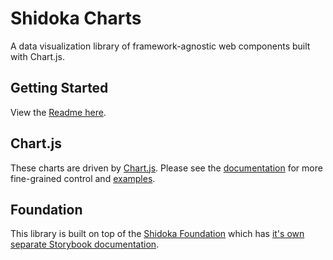 
<Meta title="Welcome" />

# Shidoka Charts

A data visualization library of framework-agnostic web components built with Chart.js.

## Getting Started

View the [Readme here](https://github.com/kyndryl-design-system/charts).

## Chart.js

These charts are driven by [Chart.js](https://www.chartjs.org). Please see the [documentation](https://www.chartjs.org/docs/latest/) for more fine-grained control and [examples](https://www.chartjs.org/docs/latest/samples/information.html).

## Foundation

This library is built on top of the [Shidoka Foundation](https://github.com/kyndryl-design-system/foundation) which has [it's own separate Storybook documentation](https://kyndryl-design-system.github.io/foundation/).
